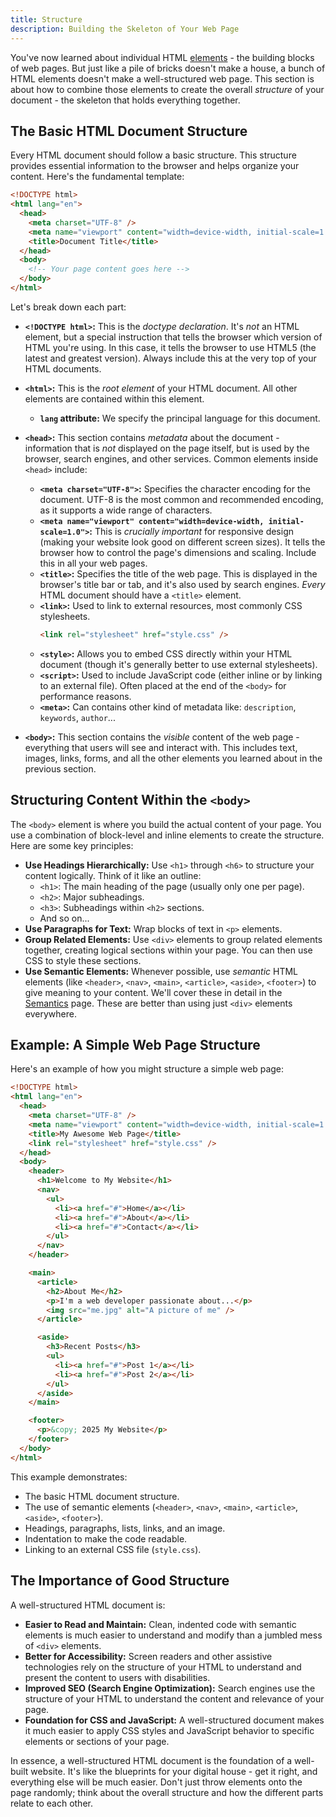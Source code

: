 ```yaml
---
title: Structure
description: Building the Skeleton of Your Web Page
---
```


You've now learned about individual HTML [elements](./elements) - the building blocks of web pages.
But just like a pile of bricks doesn't make a house, a bunch of HTML elements doesn't make a well-structured web page.
This section is about how to combine those elements to create the overall _structure_ of your document - the skeleton that holds everything together.

## The Basic HTML Document Structure

Every HTML document should follow a basic structure.
This structure provides essential information to the browser and helps organize your content.
Here's the fundamental template:

```html
<!DOCTYPE html>
<html lang="en">
  <head>
    <meta charset="UTF-8" />
    <meta name="viewport" content="width=device-width, initial-scale=1.0" />
    <title>Document Title</title>
  </head>
  <body>
    <!-- Your page content goes here -->
  </body>
</html>
```

Let's break down each part:

- **`<!DOCTYPE html>`:** This is the _doctype declaration_.
  It's _not_ an HTML element, but a special instruction that tells the browser which version of HTML you're using.
  In this case, it tells the browser to use HTML5 (the latest and greatest version).
  Always include this at the very top of your HTML documents.
- **`<html>`:** This is the _root element_ of your HTML document.
  All other elements are contained within this element.
  - **`lang` attribute:** We specify the principal language for this document.
- **`<head>`:** This section contains _metadata_ about the document - information that is _not_ displayed on the page itself, but is used by the browser, search engines, and other services.
  Common elements inside `<head>` include:
  - **`<meta charset="UTF-8">`:** Specifies the character encoding for the document.
    UTF-8 is the most common and recommended encoding, as it supports a wide range of characters.
  - **`<meta name="viewport" content="width=device-width, initial-scale=1.0">`:** This is _crucially important_ for responsive design (making your website look good on different screen sizes).
    It tells the browser how to control the page's dimensions and scaling.
    Include this in all your web pages.
  - **`<title>`:** Specifies the title of the web page.
    This is displayed in the browser's title bar or tab, and it's also used by search engines.
    _Every_ HTML document should have a `<title>` element.
  - **`<link>`:** Used to link to external resources, most commonly CSS stylesheets.
    ```html
    <link rel="stylesheet" href="style.css" />
    ```
  - **`<style>`:** Allows you to embed CSS directly within your HTML document (though it's generally better to use external stylesheets).
  - **`<script>`:** Used to include JavaScript code (either inline or by linking to an external file).
    Often placed at the end of the `<body>` for performance reasons.
  - **`<meta>`:** Can contains other kind of metadata like: `description`, `keywords`, `author`...

- **`<body>`:** This section contains the _visible_ content of the web page - everything that users will see and interact with.
  This includes text, images, links, forms, and all the other elements you learned about in the previous section.

## Structuring Content Within the `<body>`

The `<body>` element is where you build the actual content of your page.
You use a combination of block-level and inline elements to create the structure.
Here are some key principles:

- **Use Headings Hierarchically:** Use `<h1>` through `<h6>` to structure your content logically.
  Think of it like an outline:
  - `<h1>`: The main heading of the page (usually only one per page).
  - `<h2>`: Major subheadings.
  - `<h3>`: Subheadings within `<h2>` sections.
  - And so on...
- **Use Paragraphs for Text:** Wrap blocks of text in `<p>` elements.
- **Group Related Elements:** Use `<div>` elements to group related elements together, creating logical sections within your page.
  You can then use CSS to style these sections.
- **Use Semantic Elements:** Whenever possible, use _semantic_ HTML elements (like `<header>`, `<nav>`, `<main>`, `<article>`, `<aside>`, `<footer>`) to give meaning to your content.
  We'll cover these in detail in the [Semantics](./semantics) page.
  These are better than using just `<div>` elements everywhere.

## Example: A Simple Web Page Structure

Here's an example of how you might structure a simple web page:

```html title="index.html"
<!DOCTYPE html>
<html lang="en">
  <head>
    <meta charset="UTF-8" />
    <meta name="viewport" content="width=device-width, initial-scale=1.0" />
    <title>My Awesome Web Page</title>
    <link rel="stylesheet" href="style.css" />
  </head>
  <body>
    <header>
      <h1>Welcome to My Website</h1>
      <nav>
        <ul>
          <li><a href="#">Home</a></li>
          <li><a href="#">About</a></li>
          <li><a href="#">Contact</a></li>
        </ul>
      </nav>
    </header>

    <main>
      <article>
        <h2>About Me</h2>
        <p>I'm a web developer passionate about...</p>
        <img src="me.jpg" alt="A picture of me" />
      </article>

      <aside>
        <h3>Recent Posts</h3>
        <ul>
          <li><a href="#">Post 1</a></li>
          <li><a href="#">Post 2</a></li>
        </ul>
      </aside>
    </main>

    <footer>
      <p>&copy; 2025 My Website</p>
    </footer>
  </body>
</html>
```

This example demonstrates:

- The basic HTML document structure.
- The use of semantic elements (`<header>`, `<nav>`, `<main>`, `<article>`, `<aside>`, `<footer>`).
- Headings, paragraphs, lists, links, and an image.
- Indentation to make the code readable.
- Linking to an external CSS file (`style.css`).

## The Importance of Good Structure

A well-structured HTML document is:

- **Easier to Read and Maintain:** Clean, indented code with semantic elements is much easier to understand and modify than a jumbled mess of `<div>` elements.
- **Better for Accessibility:** Screen readers and other assistive technologies rely on the structure of your HTML to understand and present the content to users with disabilities.
- **Improved SEO (Search Engine Optimization):** Search engines use the structure of your HTML to understand the content and relevance of your page.
- **Foundation for CSS and JavaScript:** A well-structured document makes it much easier to apply CSS styles and JavaScript behavior to specific elements or sections of your page.

In essence, a well-structured HTML document is the foundation of a well-built website.
It's like the blueprints for your digital house - get it right, and everything else will be much easier.
Don't just throw elements onto the page randomly; think about the overall structure and how the different parts relate to each other.
